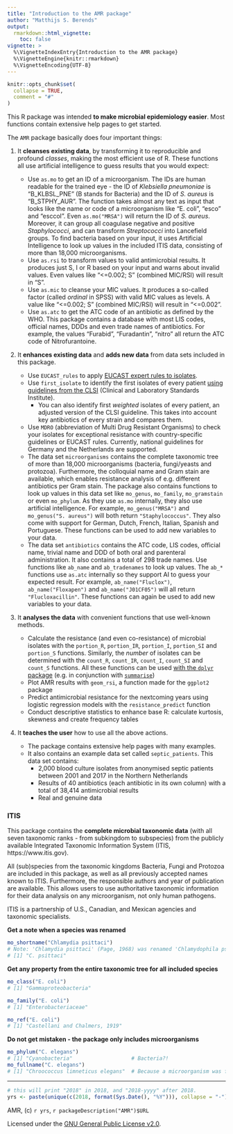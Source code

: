 ```yaml
---
title: "Introduction to the AMR package"
author: "Matthijs S. Berends"
output: 
  rmarkdown::html_vignette:
    toc: false
vignette: >
  %\VignetteIndexEntry{Introduction to the AMR package}
  %\VignetteEngine{knitr::rmarkdown}
  %\VignetteEncoding{UTF-8}
---
```


```r
knitr::opts_chunk$set(
  collapse = TRUE,
  comment = "#"
)
```

This R package was intended **to make microbial epidemiology easier**. Most functions contain extensive help pages to get started.

The `AMR` package basically does four important things:

1. It **cleanses existing data**, by transforming it to reproducible and profound *classes*, making the most efficient use of R. These functions all use artificial intelligence to guess results that you would expect:

   * Use `as.mo` to get an ID of a microorganism. The IDs are human readable for the trained eye - the ID of *Klebsiella pneumoniae* is "B_KLBSL_PNE" (B stands for Bacteria) and the ID of *S. aureus* is "B_STPHY_AUR". The function takes almost any text as input that looks like the name or code of a microorganism like "E. coli", "esco" and "esccol". Even `as.mo("MRSA")` will return the ID of *S. aureus*. Moreover, it can group all coagulase negative and positive *Staphylococci*, and can transform *Streptococci* into Lancefield groups. To find bacteria based on your input, it uses Artificial Intelligence to look up values in the included ITIS data, consisting of more than 18,000 microorganisms.
   * Use `as.rsi` to transform values to valid antimicrobial results. It produces just S, I or R based on your input and warns about invalid values. Even values like "<=0.002; S" (combined MIC/RSI) will result in "S".
   * Use `as.mic` to cleanse your MIC values. It produces a so-called factor (called *ordinal* in SPSS) with valid MIC values as levels. A value like "<=0.002; S" (combined MIC/RSI) will result in "<=0.002".
   * Use `as.atc` to get the ATC code of an antibiotic as defined by the WHO. This package contains a database with most LIS codes, official names, DDDs and even trade names of antibiotics. For example, the values "Furabid", "Furadantin", "nitro" all return the ATC code of Nitrofurantoine.
   
2. It **enhances existing data** and **adds new data** from data sets included in this package.

   * Use `EUCAST_rules` to apply [EUCAST expert rules to isolates](http://www.eucast.org/expert_rules_and_intrinsic_resistance/).
   * Use `first_isolate` to identify the first isolates of every patient [using guidelines from the CLSI](https://clsi.org/standards/products/microbiology/documents/m39/) (Clinical and Laboratory Standards Institute).
     * You can also identify first *weighted* isolates of every patient, an adjusted version of the CLSI guideline. This takes into account key antibiotics of every strain and compares them.
   * Use `MDRO` (abbreviation of Multi Drug Resistant Organisms) to check your isolates for exceptional resistance with country-specific guidelines or EUCAST rules. Currently, national guidelines for Germany and the Netherlands are supported.
   * The data set `microorganisms` contains the complete taxonomic tree of more than 18,000 microorganisms (bacteria, fungi/yeasts and protozoa). Furthermore, the colloquial name and Gram stain are available, which enables resistance analysis of e.g. different antibiotics per Gram stain. The package also contains functions to look up values in this data set like `mo_genus`, `mo_family`, `mo_gramstain` or even `mo_phylum`. As they use `as.mo` internally, they also use artificial intelligence. For example, `mo_genus("MRSA")` and `mo_genus("S. aureus")` will both return `"Staphylococcus"`. They also come with support for German, Dutch, French, Italian, Spanish and Portuguese. These functions can be used to add new variables to your data.
   * The data set `antibiotics` contains the ATC code, LIS codes, official name, trivial name and DDD of both oral and parenteral administration. It also contains a total of 298 trade names. Use functions like `ab_name` and `ab_tradenames` to look up values. The `ab_*` functions use `as.atc` internally so they support AI to guess your expected result. For example, `ab_name("Fluclox")`, `ab_name("Floxapen")` and `ab_name("J01CF05")` will all return `"Flucloxacillin"`. These functions can again be used to add new variables to your data.

3. It **analyses the data** with convenient functions that use well-known methods.

   * Calculate the resistance (and even co-resistance) of microbial isolates with the `portion_R`, `portion_IR`, `portion_I`, `portion_SI` and `portion_S` functions. Similarly, the *number* of isolates can be determined with the `count_R`, `count_IR`, `count_I`, `count_SI` and `count_S` functions. All these functions can be used [with the `dplyr` package](https://dplyr.tidyverse.org/#usage) (e.g. in conjunction with [`summarise`](https://dplyr.tidyverse.org/reference/summarise.html))
   * Plot AMR results with `geom_rsi`, a function made for the `ggplot2` package
   * Predict antimicrobial resistance for the nextcoming years using logistic regression models with the `resistance_predict` function
   * Conduct descriptive statistics to enhance base R: calculate kurtosis, skewness and create frequency tables

4. It **teaches the user** how to use all the above actions.

   * The package contains extensive help pages with many examples.
   * It also contains an example data set called `septic_patients`. This data set contains:
     * 2,000 blood culture isolates from anonymised septic patients between 2001 and 2017 in the Northern Netherlands
     * Results of 40 antibiotics (each antibiotic in its own column) with a total of 38,414 antimicrobial results
     * Real and genuine data
     
### ITIS

This package contains the **complete microbial taxonomic data** (with all  seven taxonomic ranks - from subkingdom to subspecies) from the publicly available Integrated Taxonomic Information System (ITIS, https://www.itis.gov). 

All (sub)species from the taxonomic kingdoms Bacteria, Fungi and Protozoa are included in this package, as well as all previously accepted names known to ITIS. Furthermore, the responsible authors and year of publication are available. This allows users to use authoritative taxonomic information for their data analysis on any microorganism, not only human pathogens.

ITIS is a partnership of U.S., Canadian, and Mexican agencies and taxonomic specialists.

**Get a note when a species was renamed**
```r
mo_shortname("Chlamydia psittaci")
# Note: 'Chlamydia psittaci' (Page, 1968) was renamed 'Chlamydophila psittaci' (Everett et al., 1999)
# [1] "C. psittaci"
```

**Get any property from the entire taxonomic tree for all included species**
```r
mo_class("E. coli")
# [1] "Gammaproteobacteria"

mo_family("E. coli")
# [1] "Enterobacteriaceae"

mo_ref("E. coli")
# [1] "Castellani and Chalmers, 1919"
```

**Do not get mistaken - the package only includes microorganisms**
```r
mo_phylum("C. elegans")
# [1] "Cyanobacteria"                   # Bacteria?!
mo_fullname("C. elegans")
# [1] "Chroococcus limneticus elegans"  # Because a microorganism was found 
```

----
```r
# this will print "2018" in 2018, and "2018-yyyy" after 2018.
yrs <- paste(unique(c(2018, format(Sys.Date(), "%Y"))), collapse = "-")
```
AMR, (c) `r yrs`, `r packageDescription("AMR")$URL`

Licensed under the [GNU General Public License v2.0](https://github.com/msberends/AMR/blob/master/LICENSE).
